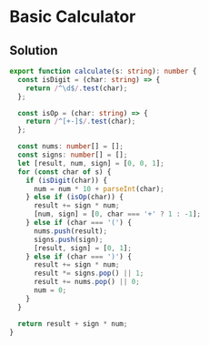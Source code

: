 # Basic Calculator

## Solution

```typescript filename="solution.ts" copy 
export function calculate(s: string): number {
  const isDigit = (char: string) => {
    return /^\d$/.test(char);
  };

  const isOp = (char: string) => {
    return /^[+-]$/.test(char);
  };

  const nums: number[] = [];
  const signs: number[] = [];
  let [result, num, sign] = [0, 0, 1];
  for (const char of s) {
    if (isDigit(char)) {
      num = num * 10 + parseInt(char);
    } else if (isOp(char)) {
      result += sign * num;
      [num, sign] = [0, char === '+' ? 1 : -1];
    } else if (char === '(') {
      nums.push(result);
      signs.push(sign);
      [result, sign] = [0, 1];
    } else if (char === ')') {
      result += sign * num;
      result *= signs.pop() || 1;
      result += nums.pop() || 0;
      num = 0;
    }
  }

  return result + sign * num;
}
```